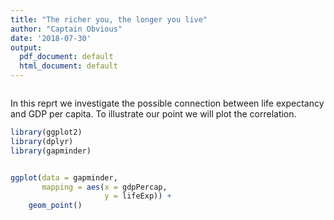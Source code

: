 ```yaml
---
title: "The richer you, the longer you live"
author: "Captain Obvious"
date: '2018-07-30'
output:
  pdf_document: default
  html_document: default
---
```


```r

```

In this reprt we investigate the possible connection between life expectancy and GDP per capita. To illustrate our point we will plot the correlation.

```r
library(ggplot2)
library(dplyr)
library(gapminder)


ggplot(data = gapminder,
       mapping = aes(x = gdpPercap,
                     y = lifeExp)) +
    geom_point()
```
